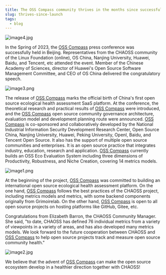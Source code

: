 ```yaml
---
title: The OSS Compass community thrives in the months since successful launch
slug: thrives-since-launch
tags:
  - blog
---
```


![image4.jpg](media/launch.jpg)

In the Spring of 2023, the [OSS Compass](https://oss-compass.org) press conference was successfully held in Beijing. Representatives from the CHAOSS community of the Linux Foundation (online), OS China, Nanjing University, Huawei, Baidu, and Tencent, etc attended the event. Member of the Chinese Academy of Sciences, director of Huawei's Open Source Software Management Committee, and CEO of OS China delivered the congratulatory speech.

<!--truncate-->

![image3.png](media/index.png)

The release of [OSS Compass][oss-compass] marks the official birth of China's first open source ecological health assessment SaaS platform. At the conference, the theoretical research and practical results of [OSS Compass][oss-compass] were introduced, and the [OSS Compass][oss-compass] open source community governance architecture, evaluation model and development planning route were announced. [OSS Compass][oss-compass] is co-sponsored and collaboratively developed by the National Industrial Information Security Development Research Center, Open Source China, Nanjing University, Huawei, Peking University, OpenI, Baidu, and Tencent Open Source. It also has the support of multiple open source communities and enterprises. It is an open source practice that integrates industry, education, research and application. [OSS Compass][oss-compass] currently builds an OSS Eco Evaluation System including three dimensions of Productivity, Robustness, and Niche Creation, covering 14 metrics models.

![image1.png](media/ecosystem.png)

At the beginning of the project, [OSS Compass][oss-compass] was committed to building an international open source ecological health assessment platform. On the one hand, [OSS Compass][oss-compass] follows the best practices of the CHAOSS project, including metrics models and metrics, with some backend components originally from Grimoirelab. On the other hand, [OSS Compass][oss-compass] is open to all open source projects on hosting platforms like GitHub, Gitee, etc.

Congratulations from Elizabeth Barron, the CHAOSS Community Manager. She said, "to date, CHAOSS has defined 76 individual metrics from a variety of viewpoints in a variety of areas, and has also developed many metrics models. We look forward to the future cooperation between CHAOSS and [OSS Compass][oss-compass] to help open source projects track and measure open source community health."

![image2.jpg](media/elizabeth.jpg)

We believe that the advent of [OSS Compass][oss-compass] can make the open source ecosystem develop in a healthier direction together with CHAOSS!

[oss-compass]: https://oss-compass.org
